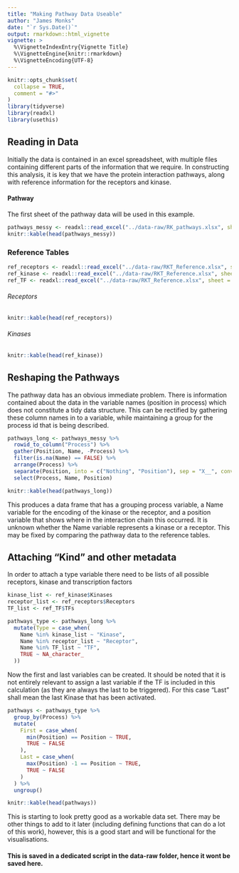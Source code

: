 ```yaml
---
title: "Making Pathway Data Useable"
author: "James Monks"
date: "`r Sys.Date()`"
output: rmarkdown::html_vignette
vignette: >
  %\VignetteIndexEntry{Vignette Title}
  %\VignetteEngine{knitr::rmarkdown}
  %\VignetteEncoding{UTF-8}
---
```


```r
knitr::opts_chunk$set(
  collapse = TRUE,
  comment = "#>"
)
library(tidyverse)
library(readxl)
library(usethis)
```

## Reading in Data
Initially the data is contained in an excel spreadsheet, with multiple files containing different parts of the information that we require. In constructing this analysis, it is key that we have the protein interaction pathways, along with reference information for the receptors and kinase. 


#### Pathway
The first sheet of the pathway data will be used in this example.
```r
pathways_messy <- readxl::read_excel("../data-raw/RK_pathways.xlsx", sheet = 1, col_names = FALSE)
knitr::kable(head(pathways_messy))
```

### Reference Tables
```r
ref_receptors <- readxl::read_excel("../data-raw/RKT_Reference.xlsx", sheet = 1)
ref_kinase <- readxl::read_excel("../data-raw/RKT_Reference.xlsx", sheet = 2)
ref_TF <- readxl::read_excel("../data-raw/RKT_Reference.xlsx", sheet = 3)
```

###### Receptors
```r
knitr::kable(head(ref_receptors))
```

###### Kinases
```r
knitr::kable(head(ref_kinase))
```

## Reshaping the Pathways

The pathway data has an obvious immediate problem. There is information contained about the data in the variable names (position in process) which does not constitute a tidy data structure. This can be rectified by gathering these column names in to a variable, while maintaining a group for the process id that is being described. 

```r
pathways_long <- pathways_messy %>% 
  rowid_to_column("Process") %>% 
  gather(Position, Name, -Process) %>% 
  filter(is.na(Name) == FALSE) %>% 
  arrange(Process) %>% 
  separate(Position, into = c("Nothing", "Position"), sep = "X__", convert = TRUE) %>% 
  select(Process, Name, Position)

knitr::kable(head(pathways_long))
```

This produces a data frame that has a grouping process variable, a Name variable for the encoding of the kinase or the receptor, and a position variable that shows where in the interaction chain this occurred. It is unknown whether the Name variable represents a kinase or a receptor. This may be fixed by comparing the pathway data to the reference tables.

## Attaching "Kind" and other metadata
In order to attach a type variable there need to be lists of all possible receptors, kinase and transcription factors
```r
kinase_list <- ref_kinase$Kinases
receptor_list <- ref_receptors$Receptors
TF_list <- ref_TF$TFs

pathways_type <- pathways_long %>% 
  mutate(Type = case_when(
    Name %in% kinase_list ~ "Kinase",
    Name %in% receptor_list ~ "Receptor",
    Name %in% TF_list ~ "TF", 
    TRUE ~ NA_character_
  ))
```


Now the first and last variables can be created. It should be noted that it is not entirely relevant to assign a last variable if the TF is included in this calculation (as they are always the last to be triggered). For this case "Last" shall mean the last Kinase that has been activated.

```r
pathways <- pathways_type %>% 
  group_by(Process) %>% 
  mutate(
    First = case_when(
      min(Position) == Position ~ TRUE, 
      TRUE ~ FALSE
    ), 
    Last = case_when(
      max(Position) -1 == Position ~ TRUE, 
      TRUE ~ FALSE
    ) 
  ) %>% 
  ungroup()

knitr::kable(head(pathways))
```

This is starting to look pretty good as a workable data set. There may be other things to add to it later (including defining functions that can do a lot of this work), however, this is a good start and will be functional for the visualisations. 

#### This is saved in a dedicated script in the data-raw folder, hence it wont be saved here. 
